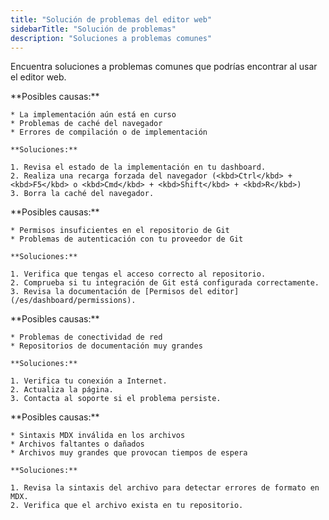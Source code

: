 ```yaml
---
title: "Solución de problemas del editor web"
sidebarTitle: "Solución de problemas"
description: "Soluciones a problemas comunes"
---
```


Encuentra soluciones a problemas comunes que podrías encontrar al usar el editor web.

<AccordionGroup>
  <Accordion title="Los cambios no aparecen después de publicar">
    **Posibles causas:**

    * La implementación aún está en curso
    * Problemas de caché del navegador
    * Errores de compilación o de implementación

    **Soluciones:**

    1. Revisa el estado de la implementación en tu dashboard.
    2. Realiza una recarga forzada del navegador (<kbd>Ctrl</kbd> + <kbd>F5</kbd> o <kbd>Cmd</kbd> + <kbd>Shift</kbd> + <kbd>R</kbd>)
    3. Borra la caché del navegador.
  </Accordion>

  <Accordion title="Errores de permisos al publicar">
    **Posibles causas:**

    * Permisos insuficientes en el repositorio de Git
    * Problemas de autenticación con tu proveedor de Git

    **Soluciones:**

    1. Verifica que tengas el acceso correcto al repositorio.
    2. Comprueba si tu integración de Git está configurada correctamente.
    3. Revisa la documentación de [Permisos del editor](/es/dashboard/permissions).
  </Accordion>

  <Accordion title="Problemas al cargar el editor">
    **Posibles causas:**

    * Problemas de conectividad de red
    * Repositorios de documentación muy grandes

    **Soluciones:**

    1. Verifica tu conexión a Internet.
    2. Actualiza la página.
    3. Contacta al soporte si el problema persiste.
  </Accordion>

  <Accordion title="Archivos que no cargan o muestran errores">
    **Posibles causas:**

    * Sintaxis MDX inválida en los archivos
    * Archivos faltantes o dañados
    * Archivos muy grandes que provocan tiempos de espera

    **Soluciones:**

    1. Revisa la sintaxis del archivo para detectar errores de formato en MDX.
    2. Verifica que el archivo exista en tu repositorio.
  </Accordion>
</AccordionGroup>